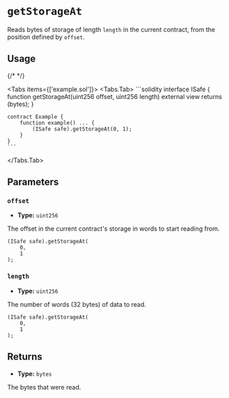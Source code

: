 
# `getStorageAt`

Reads bytes of storage of length `length` in the current contract, from the position defined by `offset`.

## Usage

{/* <!-- vale off --> */}

<Tabs items={['example.sol']}>
  <Tabs.Tab>
    ```solidity
    interface ISafe {
        function getStorageAt(uint256 offset, uint256 length) external view returns (bytes);
    }

    contract Example {
        function example() ... {
            (ISafe safe).getStorageAt(0, 1);
        }
    }
    ```
  </Tabs.Tab>
</Tabs>

## Parameters

### `offset`
- **Type:** `uint256`

The offset in the current contract's storage in words to start reading from.

```solidity focus=2
(ISafe safe).getStorageAt(
    0,
    1
);
```

### `length`

- **Type:** `uint256`

The number of words (32 bytes) of data to read.

```solidity focus=3
(ISafe safe).getStorageAt(
    0,
    1
);
```

## Returns

- **Type:** `bytes`

The bytes that were read.
